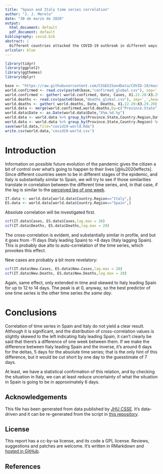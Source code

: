 ```yaml
---
title: "Spain and Italy time series correlation"
author: "J. J. Merelo"
date: "30 de marzo de 2020"
output:
  html_document: default
  pdf_document: default
bibliography: covid.bib
abstract: |
  Different countries attacked the COVID-19 outbreak in different ways; however, the results seem to have some correlation, even more so if the countries are similar geographically, politically and culturally. In this report we investigate correlations between the time series of infection and deceases in Spain and Italy, and try to come up with a *lag* between them, so that we can infer something on the Spanish situation, which seems to go behind.
urlcolor: blue
---
```


```r
library(tidyr)
library(ggplot2)
library(ggthemes)
library(dplyr)

base <- "https://raw.githubusercontent.com/CSSEGISandData/COVID-19/master/csse_covid_19_data/csse_covid_19_time_series/time_series_covid19_"
world.confirmed <- read.csv(paste0(base,"confirmed_global.csv"), sep=',',head=T)
world.confirmed <- gather( world.confirmed, Date, Cases, X1.22.20:X3.29.20)
world.deaths <- read.csv(paste0(base,"deaths_global.csv"), sep=',',head=T)
world.deaths <- gather( world.deaths, Date, Deaths, X1.22.20:X3.29.20)
world.data <- merge(world.confirmed,world.deaths,by=c("Province.State","Country.Region","Lat", "Long", "Date"))
world.data$Date <- as.Date(world.data$Date,"X%m.%d.%y")
world.data <- world.data %>% group_by(Province.State,Country.Region,Date) %>% arrange(Province.State,Country.Region, as.Date(Date))
world.data <- world.data %>% group_by(Province.State,Country.Region) %>% mutate( New.Cases= Cases-lag(Cases, default=0), New.Deaths= Deaths -lag(Deaths, default=0))
save(world.data,file="covid19-world.Rda")
write.csv(world.data,'covid19-world.csv')
```

# Introduction

Information on possible future evolution of the pandemic gives the citizen a bit of control over what's going to happen to their lives [@liu2020effects]. Since different countries seem to be in different stages of the epidemic, and Italy is substantially similar to Spain, we will try to see if those similarities translate in correlation between the different time series, and, in that case, if the lag is similar to the [perceived lag of one week](https://www.euronews.com/2020/03/25/coronavirus-spain-surpasses-china-in-the-overall-number-of-covid-19-deaths).

```r
IT.data <- world.data[world.data$Country.Region=="Italy",]
ES.data <- world.data[world.data$Country.Region=="Spain",]
```

Absolute correlation will be investigated first.
```r
ccf(IT.data$Cases, ES.data$Cases,lag.max = 28)
ccf(IT.data$Deaths, ES.data$Deaths,lag.max = 28)
```

The cross-correlation is evident, and substantially similar in profile, and but it goes from -11 days (Italy leading Spain) to +8 days (Italy lagging Spain). This is probably due alto to auto-correlation of the time series, which provokes this effect.

New cases are probably a bit more revelatory:

```r
ccf(IT.data$New.Cases, ES.data$New.Cases,lag.max = 28)
ccf(IT.data$New.Deaths, ES.data$New.Deaths,lag.max = 28)
```

Again, same effect, only extended in time and skewed to Italy leading Spain for up to 12 to 14 days. The peak is at 0, anyway, so the best predictor of one time series is the other time series *the same day*.

# Conclusions

Correlation of time series in Spain and Italy do not yield a clear result. Although it is significant, and the distribution of cross-correlation values is slightly skewed to the left indicating Italy leading Spain, it can't clearly be said that there's a difference of one week between them. If we make the difference between Italy leading Spain and the inverse, it's around 6 days for the deltas, 5 days for the absolute time series; that is the only hint of this difference, but it would be cut short by one day to the guesstimate of 7 days.

At least, we have a statistical confirmation of this relation, and by checking the situation in Italy, we can at least reduce uncertainty of what the situation in Spain is going to be in approximately 6 days.


## Acknowledgements

This file has been generated from data published by <a href="https://github.com/CSSEGISandData/COVID-19" target="_new">JHU CSSE</a>. It's data-driven and it can be re-generated from the script in  <a href="https://github.com/JJ/covid-reports" target="_new">this repository</a>.

## License

This report has a cc-by-sa license, and its code a GPL license. Reviews, suggestions and patches are welcome. It's written in RMarkdown and <a href='https://github.com/JJ/covid-reports/blob/master/es-it-correlation.Rmd' target='_new'>hosted in GitHub</a>.

## References
